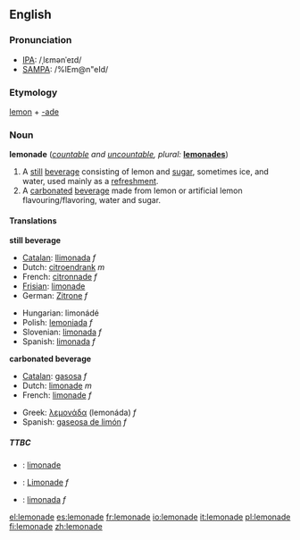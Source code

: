 ==English==

===Pronunciation===
*[[w:IPA|IPA]]: /ˌlɛmənˈeɪd/
*[[w:SAMPA|SAMPA]]: /%lEm@n"eId/

===Etymology===
[[lemon]] + [[-ade]]

===Noun===
'''lemonade''' (''[[countable]] and [[uncountable]], plural:'' '''[[lemonades]]''')

# A [[still]] [[beverage]] consisting of lemon and [[sugar]], sometimes ice, and water, used mainly as a [[refreshment]].
# A [[carbonated]] [[beverage]] made from lemon or artificial lemon flavouring/flavoring, water and sugar.

====Translations====

'''still beverage'''
{{top}}
*[[Catalan]]: [[llimonada]] ''f''
*Dutch: [[citroendrank]] ''m''
*French: [[citronnade]] ''f''
*[[Frisian]]: [[limonade]]
*German: [[Zitrone]] ''f''
{{mid}}
*Hungarian: limonádé
*Polish: [[lemoniada]] ''f''
*Slovenian: [[limonada]] ''f''
*Spanish: [[limonada]] ''f''
{{bottom}}

'''carbonated beverage'''
{{top}}
*[[Catalan]]: [[gasosa]] ''f''
*Dutch: [[limonade]] ''m''
*French: [[limonade]] ''f''
{{mid}}
*Greek: [[λεμονάδα]] (lemonáda) ''f''
*Spanish: [[gaseosa de limón]] ''f''
{{bottom}}

=====TTBC=====
{{checktrans}}
*{{ttbc|Frisian}}: [[limonade]]
*{{ttbc|German}}: [[Limonade]] ''f''
*{{ttbc|Slovenian}}: [[limonada]] ''f''

[[el:lemonade]]
[[es:lemonade]]
[[fr:lemonade]]
[[io:lemonade]]
[[it:lemonade]]
[[pl:lemonade]]
[[fi:lemonade]]
[[zh:lemonade]]